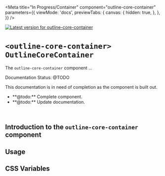 

<Meta
  title="In Progress/Container"
  component="outline-core-container"
  parameters={{
    viewMode: 'docs',
    previewTabs: {
      canvas: {
        hidden: true,
      },
    },
  }}
/>

[![Latest version for outline-core-container](https://img.shields.io/npm/v/@phase2/outline-core-container)](https://www.npmjs.com/package/@phase2/outline-core-container)

# `<outline-core-container>` `OutlineCoreContainer`

The `outline-core-container` component ...

<outline-alert status="warning" size="large">
  <span slot="header">Documentation Status: @TODO</span>
  <p>This documentation is in need of completion as the component is built out.</p>
  <ul>
    <li>**@todo:** Complete component.</li>
    <li>**@todo:** Update documentation.</li>
  </ul>
</outline-alert>
<br />

## Introduction to the **`outline-core-container`** component


## Usage

## CSS Variables

